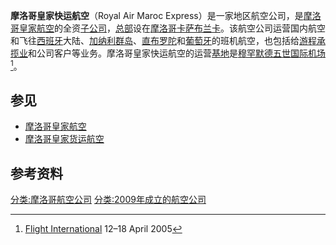 {{expand|time=2016-10-13T01:23:30+00:00}}
{{Infobox Airline |
logo= Logo Royal Air Maroc.svg |
logo_size=180px |
airline= 摩洛哥皇家快运航空 <br> Royal Air Maroc Express|
fleet_size=5 |
destinations=18 |
IATA=FN |
ICAO=RXP |
callsign= EXPRESS MAROC|
parent= {{flagicon|MAR}} [[摩洛哥皇家航空|摩洛哥皇家航空]]|
company_slogan= |
founded=2009年 |
headquarters= {{MAR}} [[卡萨布兰卡|卡萨布兰卡]] |
key_people= |
hubs={{MAR}} [[穆罕默德五世国际机场|穆罕默德五世国际机场]] |
focus_cities= {{MAR}} [[马拉喀什|马拉喀什]]  |
frequent_flyer=Safar Flyer |
lounge=Atlas Lounge |
alliance= [[寰宇一家|寰宇一家]] |
website= http://www.royalairmaroc.com/ |
}}

'''摩洛哥皇家快运航空'''（Royal Air Maroc Express）是一家地区航空公司，是[[摩洛哥皇家航空|摩洛哥皇家航空]]的全资[[子公司|子公司]]，[[总部|总部]]设在[[摩洛哥|摩洛哥]][[卡萨布兰卡|卡萨布兰卡]]。该航空公司运营国内航空和飞往[[西班牙|西班牙]]大陆、[[加纳利群岛|加纳利群岛]]、[[直布罗陀|直布罗陀]]和[[葡萄牙|葡萄牙]]的班机航空，也包括给[[游程承揽业|游程承揽业]]和公司客户等业务。摩洛哥皇家快运航空的运营[[基地|基地]]是[[穆罕默德五世国际机场|穆罕默德五世国际机场]]<ref name="FI">[[Flight_International|Flight International]] 12–18 April 2005</ref>。

== 参见 ==
* [[摩洛哥皇家航空|摩洛哥皇家航空]]
* [[摩洛哥皇家货运航空|摩洛哥皇家货运航空]]

== 参考资料 ==
{{reflist}}

{{Airlines of Morocco}}
[[分类:摩洛哥航空公司|分类:摩洛哥航空公司]]
[[分类:2009年成立的航空公司|分类:2009年成立的航空公司]]